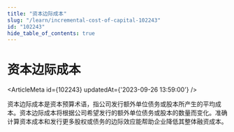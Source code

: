 ```yaml
---
title: "资本边际成本"
slug: "/learn/incremental-cost-of-capital-102243"
id: "102243"
hide_table_of_contents: true
---
```



# 资本边际成本

<ArticleMeta id={102243} updatedAt={'2023-09-26 13:59:00'} />
<div className='border-solid border-b border-t-0 my-4 border-[var(--ifm-color-gray-300)]' />

资本边际成本是资本预算术语，指公司发行额外单位债务或股本所产生的平均成本。资本边际成本将根据公司希望发行的额外单位债务或股本的数量而变化。准确计算资本成本和发行更多股权或债务的边际效应能帮助企业降低其整体融资成本。
